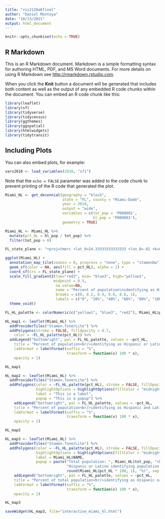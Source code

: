 ```yaml
---
title: "vis2128a6final"
author: "Daniel Montoya"
date: "10/13/2021"
output: html_document
---
```


```r
knitr::opts_chunk$set(echo = TRUE)
```

## R Markdown

This is an R Markdown document. Markdown is a simple formatting syntax for authoring HTML, PDF, and MS Word documents. For more details on using R Markdown see <http://rmarkdown.rstudio.com>.

When you click the **Knit** button a document will be generated that includes both content as well as the output of any embedded R code chunks within the document. You can embed an R code chunk like this:

```r
library(leaflet)
library(sf)
library(tidyverse)
library(tidycensus)
library(ggthemes)
library(ggspatial)
library(htmlwidgets)
library(tidytransit)
```

## Including Plots

You can also embed plots, for example:

```r
vars2010 <- load_variables(2010, "sf1")
```

Note that the `echo = FALSE` parameter was added to the code chunk to prevent printing of the R code that generated the plot.



```r
Miami_HL <- get_decennial(geography = "block",
                          state = "FL", county = "Miami-Dade",
                          year = 2010,
                          output = "wide",
                          variables = c(tot_pop = 'P008001',
                                        hl_pop = 'P009003'),
                          geometry = TRUE)
```




```r
Miami_HL <- Miami_HL %>%
  mutate(pct_HL = hl_pop / tot_pop) %>%
  filter(tot_pop > 0)
```




```r
FL_state_plane <- "+proj=tmerc +lat_0=24.33333333333333 +lon_0=-81 +k=0.999941177 +x_0=200000.0001016002 +y_0=0 +ellps=GRS80 +datum=NAD83 +to_meter=0.3048006096012192 +no_defs"

ggplot(Miami_HL) +
  annotation_map_tile(zoomin = 0, progress = "none", type = "stamenbw") +
  geom_sf(color = NA, aes(fill = pct_HL), alpha = 1) +
  coord_sf(crs = FL_state_plane) +
  scale_fill_gradient2(low="red2", mid= "blue3", high="yellow1", 
                      midpoint = 0.5,
                       na.value=NA,
                       name = "Percent of population\nidentifying as Hispanic or Latino",
                       breaks = c(0, 0.2, 0.4, 0.6, 0.8, 1),
                       labels = c("0", "20%", "40%", "60%", "80%", "100%")) +
  theme_void()
```




```r
FL_HL_palette <- colorNumeric(c("yellow1", "blue3", "red2"), Miami_HL$pct_HL)

HL_map1 <- leaflet(Miami_HL) %>%
  addProviderTiles("Stamen.TonerLite") %>%
  addPolygons(stroke = FALSE, fillOpacity = 0.7,
    color = ~FL_HL_palette(pct_HL)) %>%
  addLegend("bottomright", pal = FL_HL_palette, values = ~pct_HL,
    title = "Percent of population<br/>identifying as Hispanic or Latino",
    labFormat = labelFormat(suffix = "%",
                            transform = function(x) 100 * x),
    opacity = 1)

HL_map1
```




```r
HL_map2 <- leaflet(Miami_HL) %>%
  addProviderTiles("Stamen.TonerLite") %>%
  addPolygons(color = ~FL_HL_palette(pct_HL), stroke = FALSE, fillOpacity = 0.7,
              highlightOptions = highlightOptions(fillColor = "midnightblue", fillOpacity = 0.9),
              label = "This is a label",
              popup = "This is a popup") %>%
    addLegend("bottomright", pal = FL_HL_palette, values = ~pct_HL,
    title = "Percent of population<br/>identifying as Hispanic and Latino",
    labFormat = labelFormat(suffix = "%",
                            transform = function(x) 100 * x),
    opacity = 1)

HL_map2
```



```r
HL_map3 <- leaflet(Miami_HL) %>%
  addProviderTiles("Stamen.TonerLite") %>%
  addPolygons(color = ~FL_HL_palette(pct_HL), stroke = FALSE, fillOpacity = 0.7,
              highlightOptions = highlightOptions(fillColor = "midnightblue", fillOpacity = 0.9),
              label = Miami_HL$NAME,
              popup = paste("Total population: ", Miami_HL$tot_pop, "<br/>",
                            "Hispanic or Latino identifying population: ", Miami_HL$hl_pop, " (", 
                            round(Miami_HL$pct_HL * 100, 1), "%)", sep = "")) %>%
    addLegend("bottomright", pal = FL_HL_palette, values = ~pct_HL,
    title = "Percent of total population<br/>identifying as Hispanic or Latino",
    labFormat = labelFormat(suffix = "%",
                            transform = function(x) 100 * x),
    opacity = 1)

HL_map3
```



```r
saveWidget(HL_map3, file="interactive_miami_hl.html")
```

